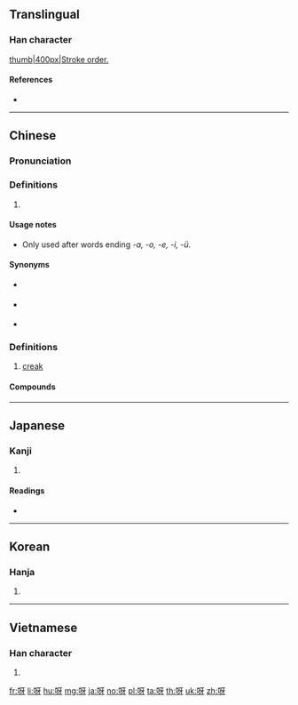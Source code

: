 ==Translingual==

===Han character===
[[image:呀-bw.png|thumb|400px|Stroke order.]]
{{Han char|rn=30|rad=口|as=04|sn=7|four=61040|canj=RMVH|ids=⿰口牙}}

====References====
* {{Han ref|kx=0180.080|dkj=03383|dj=0398.060|hdz=10587.120|uh=5440|ud=21568|bh=A772|bd=42866}}

----

==Chinese==
{{zh-forms}}

===Pronunciation===
{{zh-pron
|m=yā
|c=aa1,haa1
|mc=y
|oc=y
|ma=y
|cat=part,n,num
}}

===Definitions===
{{zh-hanzi}}

# {{non-gloss definition|sentence-final particle}}
#: {{zh-also|啊}}

====Usage notes====
* Only used after words ending ''-a, -o, -e, -i, -ü''.

====Synonyms====
* {{zh-l|啊|tr=a}} {{q|after ''-ng, ci, zi, si, chi, zhi, shi''}}
* {{zh-l|哇|tr=wa}} {{q|after ''-u, -ao''}}
* {{zh-l|哪|tr=na}} {{q|after ''-n''}}

===Definitions===
{{zh-hanzi}}

# {{lb|zh|onomatopoeia}} [[creak]]

====Compounds====
{{zh-der|哎呀}}

----

==Japanese==

===Kanji===
{{ja-kanji|grade=|rs=口04}}

# {{defn|lang=ja|sort=口04}}

====Readings====
* {{ja-readings|on=[[が]] (ga), [[か]] (ka)|kun=[[あ]] (a), [[あつ]] (atsu)}}

----

==Korean==

===Hanja===
{{ko-hanja|hangeul=하|mr=ha}}

# {{defn|lang=ko|sort=口04}}

----

==Vietnamese==

===Han character===
{{vi-hantu|[[nhá]], [[nha]]|rs=口04}}

# {{defn|lang=vi|sort=口04}}

[[fr:呀]]
[[li:呀]]
[[hu:呀]]
[[mg:呀]]
[[ja:呀]]
[[no:呀]]
[[pl:呀]]
[[ta:呀]]
[[th:呀]]
[[uk:呀]]
[[zh:呀]]